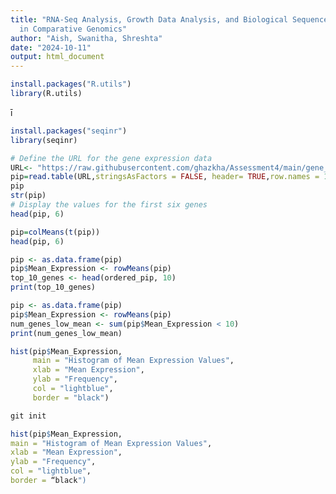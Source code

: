 ```yaml
---
title: "RNA-Seq Analysis, Growth Data Analysis, and Biological Sequence Diversity
  in Comparative Genomics"
author: "Aish, Swanitha, Shreshta"
date: "2024-10-11"
output: html_document
---
```

```r
install.packages("R.utils")
library(R.utils)
```
ī
```r
install.packages("seqinr")
library(seqinr)
```


```r
# Define the URL for the gene expression data
URL<- "https://raw.githubusercontent.com/ghazkha/Assessment4/main/gene_expression.tsv"
pip=read.table(URL,stringsAsFactors = FALSE, header= TRUE,row.names = 1)
pip
str(pip)
# Display the values for the first six genes
head(pip, 6)
```


```r
pip=colMeans(t(pip))
head(pip, 6)
```


```r
pip <- as.data.frame(pip)
pip$Mean_Expression <- rowMeans(pip)
top_10_genes <- head(ordered_pip, 10)
print(top_10_genes)
```


```r
pip <- as.data.frame(pip)
pip$Mean_Expression <- rowMeans(pip)
num_genes_low_mean <- sum(pip$Mean_Expression < 10)
print(num_genes_low_mean)

```


```r
hist(pip$Mean_Expression,
     main = "Histogram of Mean Expression Values",
     xlab = "Mean Expression",
     ylab = "Frequency",
     col = "lightblue",
     border = "black")
```


```r
git init
```


```r
hist(pip$Mean_Expression,
main = "Histogram of Mean Expression Values",
xlab = "Mean Expression",
ylab = "Frequency",
col = "lightblue",
border = “black")
```


```r
```


```r
```


```r
```


```r
```


```r
```


```r
```


```r
```


```r
```


```r
```


```r
```


```r
```
